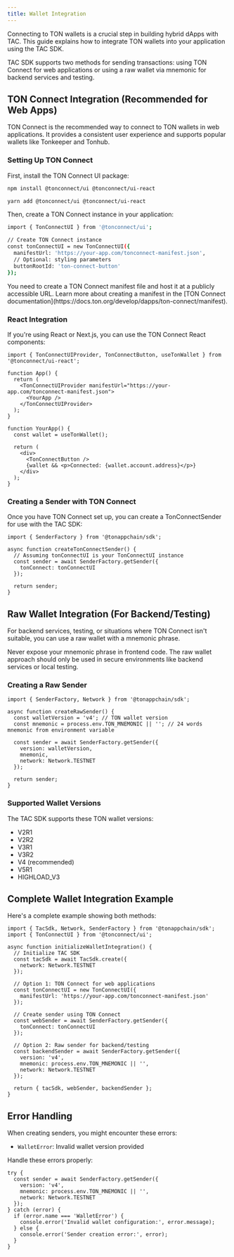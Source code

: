 ```yaml
---
title: Wallet Integration
---
```


Connecting to TON wallets is a crucial step in building hybrid dApps with TAC. This guide explains how to integrate TON wallets into your application using the TAC SDK.

<Note>
  TAC SDK supports two methods for sending transactions: using TON Connect for web applications or using a raw wallet via mnemonic for backend services and testing.
</Note>

## TON Connect Integration (Recommended for Web Apps)

TON Connect is the recommended way to connect to TON wallets in web applications. It provides a consistent user experience and supports popular wallets like Tonkeeper and Tonhub.

### Setting Up TON Connect

First, install the TON Connect UI package:
<CodeGroup>
  ```bash npm
  npm install @tonconnect/ui @tonconnect/ui-react
  ```
  ```bash
  yarn add @tonconnect/ui @tonconnect/ui-react
```
</CodeGroup>

Then, create a TON Connect instance in your application:

```bash
import { TonConnectUI } from '@tonconnect/ui';

// Create TON Connect instance
const tonConnectUI = new TonConnectUI({
  manifestUrl: 'https://your-app.com/tonconnect-manifest.json',
  // Optional: styling parameters
  buttonRootId: 'ton-connect-button'
});
```


<Warning>
  You need to create a TON Connect manifest file and host it at a publicly accessible URL. Learn more about creating a manifest in the [TON Connect documentation](https://docs.ton.org/develop/dapps/ton-connect/manifest).
</Warning>


### React Integration

If you're using React or Next.js, you can use the TON Connect React components:

```tsx
import { TonConnectUIProvider, TonConnectButton, useTonWallet } from '@tonconnect/ui-react';

function App() {
  return (
    <TonConnectUIProvider manifestUrl="https://your-app.com/tonconnect-manifest.json">
      <YourApp />
    </TonConnectUIProvider>
  );
}

function YourApp() {
  const wallet = useTonWallet();
  
  return (
    <div>
      <TonConnectButton />
      {wallet && <p>Connected: {wallet.account.address}</p>}
    </div>
  );
}
```

### Creating a Sender with TON Connect

Once you have TON Connect set up, you can create a TonConnectSender for use with the TAC SDK:

```tsx
import { SenderFactory } from '@tonappchain/sdk';

async function createTonConnectSender() {
  // Assuming tonConnectUI is your TonConnectUI instance
  const sender = await SenderFactory.getSender({
    tonConnect: tonConnectUI
  });
  
  return sender;
}
```

## Raw Wallet Integration (For Backend/Testing)

For backend services, testing, or situations where TON Connect isn't suitable, you can use a raw wallet with a mnemonic phrase.

<Warning>
  Never expose your mnemonic phrase in frontend code. The raw wallet approach should only be used in secure environments like backend services or local testing.
</Warning>

### Creating a Raw Sender

```tsx
import { SenderFactory, Network } from '@tonappchain/sdk';

async function createRawSender() {
  const walletVersion = 'v4'; // TON wallet version
  const mnemonic = process.env.TON_MNEMONIC || ''; // 24 words mnemonic from environment variable
  
  const sender = await SenderFactory.getSender({
    version: walletVersion,
    mnemonic,
    network: Network.TESTNET
  });
  
  return sender;
}
```

### Supported Wallet Versions
The TAC SDK supports these TON wallet versions:

- V2R1
- V2R2
- V3R1
- V3R2
- V4 (recommended)
- V5R1
- HIGHLOAD_V3

## Complete Wallet Integration Example

Here's a complete example showing both methods:

```tsx
import { TacSdk, Network, SenderFactory } from '@tonappchain/sdk';
import { TonConnectUI } from '@tonconnect/ui';

async function initializeWalletIntegration() {
  // Initialize TAC SDK
  const tacSdk = await TacSdk.create({
    network: Network.TESTNET
  });
  
  // Option 1: TON Connect for web applications
  const tonConnectUI = new TonConnectUI({
    manifestUrl: 'https://your-app.com/tonconnect-manifest.json'
  });
  
  // Create sender using TON Connect
  const webSender = await SenderFactory.getSender({
    tonConnect: tonConnectUI
  });
  
  // Option 2: Raw sender for backend/testing
  const backendSender = await SenderFactory.getSender({
    version: 'v4',
    mnemonic: process.env.TON_MNEMONIC || '',
    network: Network.TESTNET
  });
  
  return { tacSdk, webSender, backendSender };
}
```

## Error Handling

When creating senders, you might encounter these errors:

- `WalletError`: Invalid wallet version provided

Handle these errors properly:

```tsx
try {
  const sender = await SenderFactory.getSender({
    version: 'v4',
    mnemonic: process.env.TON_MNEMONIC || '',
    network: Network.TESTNET
  });
} catch (error) {
  if (error.name === 'WalletError') {
    console.error('Invalid wallet configuration:', error.message);
  } else {
    console.error('Sender creation error:', error);
  }
}
```

